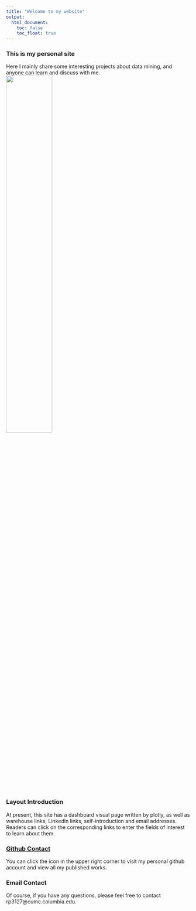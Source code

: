 ```yaml
---
title: "Welcome to my website"
output: 
  html_document:
    toc: false
    toc_float: true
---
```


### This is my personal site
Here I mainly share some interesting projects about data mining, and anyone can learn and discuss with me.
<img src="images/01.jpeg" style="width:50%" align="center">

### Layout Introduction
At present, this site has a dashboard visual page written by plotly, as well as warehouse links, LinkedIn links, self-introduction and email addresses. Readers can click on the corresponding links to enter the fields of interest to learn about them.

### [Github Contact](https://github.com/ruijipan/)
You can click the icon in the upper right corner to visit my personal github account and view all my published works.


### Email Contact
Of course, if you have any questions, please feel free to contact rp3127@cumc.columbia.edu.
